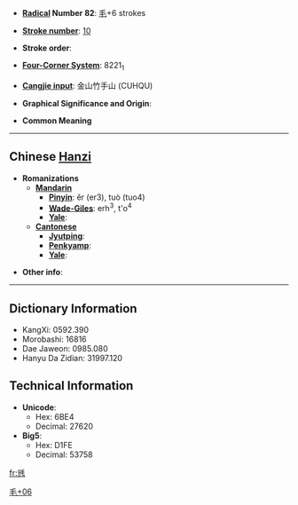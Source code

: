 * '''[[Wiktionary:Chinese radical index| Radical]] Number 82''': [[Wiktionary:Chinese radical index 毛|毛]]+6 strokes

* '''[[Wiktionary:Chinese total strokes index|Stroke number]]''': [[Wiktionary:Chinese total strokes index 10|10]]

* '''Stroke order''': 

* '''[[Wiktionary:Chinese four corner index|Four-Corner System]]''': 8221<sub>1</sub>

* '''[[Wiktionary:Chinese Cangjie index|Cangjie input]]''': 金山竹手山 (CUHQU)

* '''Graphical Significance and Origin''': 

* '''Common Meaning''' [[Category:CJKV Character articles lacking a common meaning|毛+06]]

----

== Chinese [[Hanzi]] ==

* '''Romanizations'''
** '''[[Mandarin]]'''
*** '''[[Pinyin]]''': ěr (er3), tuò (tuo4)
*** '''[[Wade-Giles]]''': erh<sup>3</sup>, t'o<sup>4</sup>
*** '''[[Yale]]''': 
** '''[[Cantonese]]'''
*** '''[[Jyutping]]''':
*** '''[[Penkyamp]]''': 
*** '''[[Yale]]''': 

* '''Other info''': 

----

== Dictionary Information ==

* KangXi: 0592.390
* Morobashi: 16816
* Dae Jaweon: 0985.080
* Hanyu Da Zidian: 31997.120

== Technical Information ==

* '''Unicode''':
** Hex: 6BE4
** Decimal: 27620
* '''Big5''':
** Hex: D1FE
** Decimal: 53758

[[fr:毤]]